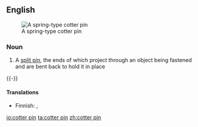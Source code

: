 ==English==
[[Image:CotterPin.png|thumb|A spring-type cotter pin]]

===Noun===
{{en-noun|sg=[[cotter]] [[pin]]}}

# A [[split pin]], the ends of which project through an object being fastened and are bent back to hold it in place
{{-}}
====Translations====
{{trans-top}}
* Finnish: {{t|fi|sokkanaula}}, {{t-|fi|sokka}}
{{trans-bottom}}

[[io:cotter pin]]
[[ta:cotter pin]]
[[zh:cotter pin]]